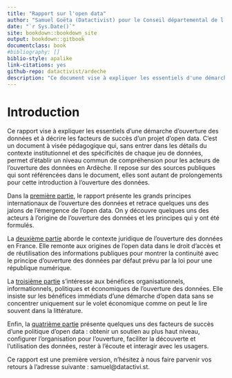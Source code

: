 ```yaml
--- 
title: "Rapport sur l'open data"
author: "Samuel Goëta (Datactivist) pour le Conseil départemental de l'Ardèche"
date: "`r Sys.Date()`"
site: bookdown::bookdown_site
output: bookdown::gitbook
documentclass: book
#bibliography: []
biblio-style: apalike
link-citations: yes
github-repo: datactivist/ardeche
description: "Ce document vise à expliquer les essentiels d'une démarche d'ouverture des données et à décrire les facteurs de succès d'un projet d'open data."
---
```


# Introduction {-}

Ce rapport vise à expliquer les essentiels d'une démarche d'ouverture des données et à décrire les facteurs de succès d'un projet d'open data. C'est un document à visée pédagogique qui, sans entrer dans les détails du contexte institutionnel et des spécificités de chaque jeu de données, permet d'établir un niveau commun de compréhension pour les acteurs de l'ouverture des données en Ardèche. Il repose sur des sources publiques qui sont référencées dans le document, elles sont autant de prolongements pour cette introduction à l'ouverture des données. 

Dans la [première partie](#partie1), le rapport présente les grands principes internationaux de l'ouverture des données et retrace quelques uns des jalons de l'émergence de l'open data. On y découvre quelques uns des acteurs à l'origine de l'ouverture des données et les principes qui y ont été formulés. 

La [deuxième partie](#partie2) aborde le contexte juridique de l'ouverture des données en France. Elle remonte aux origines de l'open data dans le droit d'accès et de réutilisation des informations publiques pour montrer la continuité avec le principe d'ouverture des données par défaut prévu par la loi pour une république numérique. 

La [troisième partie](#partie3) s'intéresse aux bénéfices organisationnels, informationnels, politiques et économiques de l'ouverture des données. Elle insiste sur les bénéfices immédiats d'une démarche d'open data sans se concentrer uniquement sur le volet économique comme on peut le lire souvent dans la littérature. 

Enfin, la [quatrième partie](#partie4) présente quelques uns des facteurs de succès d'une politique d'open data : obtenir un soutien au plus haut niveau, configurer l’organisation pour l’ouverture, faciliter la découverte et l’utilisation des données, rester à l'écoute et interagir avec les usagers. 

Ce rapport est une première version, n'hésitez à nous faire parvenir vos retours à l'adresse suivante : samuel@datactivi.st. 
